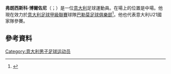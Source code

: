 '''弗朗西斯科·博爾佐尼'''（{{lang-it|Francesco Bolzoni}}；{{bd|1989年|5月7日}}）是一位[[意大利|意大利]]足球運動員。在場上的位置是中場。他現在效力於[[意大利足球甲級聯賽|意大利足球甲級聯賽]]球隊[[巴勒莫足球俱樂部|巴勒莫足球俱樂部]]<ref>{{cite news|url=http://www.acsiena.it/2013/07/31/bolzoni-ha-lasciato-il-ritiro/|title=Bolzoni ha lasciato il ritiro|date=31 July 2013|accessdate=1 September 2013|publisher=AC Siena|language=it|archive-url=https://archive.is/20130801184548/http://www.acsiena.it/2013/07/31/bolzoni-ha-lasciato-il-ritiro/|archive-date=2013-08-01|dead-url=yes}}</ref>。他也代表意大利U21國家隊參賽。
==參考資料==
{{Reflist}}

{{DEFAULTSORT: Bolzoni, Francesco}}
[[Category:意大利男子足球运动员|Category:意大利男子足球运动员]]